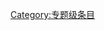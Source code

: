 {{catmore1|[[Wikipedia:颜色专题|Wikipedia:颜色专题]]}}
{{Articles by Quality|topic=颜色|project=颜色|format=TOC}}
{{emptycat}}

[[Category:专题级条目|Category:专题级条目]]